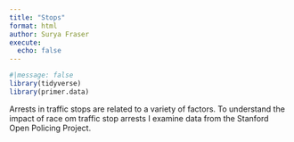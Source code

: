 ```yaml
---
title: "Stops"
format: html
author: Surya Fraser
execute: 
  echo: false
---
```



```r
#|message: false
library(tidyverse)
library(primer.data)
```


Arrests in traffic stops are related to a variety of factors. To understand the impact of race om traffic stop arrests I examine data from the Stanford Open Policing Project.
